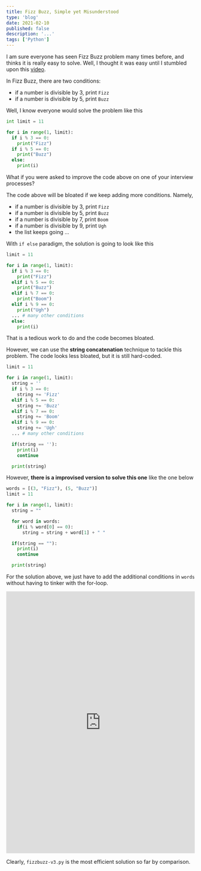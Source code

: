 ---
title: Fizz Buzz, Simple yet Misunderstood
type: 'blog'
date: 2021-02-10
published: false
description: '...'
tags: ['Python']
---

I am sure everyone has seen Fizz Buzz problem many times before, and thinks it is really easy to solve.
Well, I thought it was easy until I stumbled upon this [video](https://www.youtube.com/watch?v=QPZ0pIK_wsc).

In Fizz Buzz, there are two conditions:

- if a number is divisible by 3, print `Fizz`
- if a number is divisible by 5, print `Buzz`

Well, I know everyone would solve the problem like this

```python:title=fizzbuzz.py
int limit = 11

for i in range(1, limit):
  if i % 3 == 0:
    print("Fizz")
  if i % 5 == 0:
    print("Buzz")
  else:
    print(i)
```

What if you were asked to improve the code above on one of your interview processes?

The code above will be bloated if we keep adding more conditions. Namely,

- if a number is divisible by 3, print `Fizz`
- if a number is divisible by 5, print `Buzz`
- if a number is divisible by 7, print `Boom`
- if a number is divisible by 9, print `Ugh`
- the list keeps going ...

With `if else` paradigm, the solution is going to look like this

```python:title=ifelse-fizzbuzz.py
limit = 11

for i in range(1, limit):
  if i % 3 == 0:
    print("Fizz")
  elif i % 5 == 0:
    print("Buzz")
  elif i % 7 == 0:
    print("Boom")
  elif i % 9 == 0:
    print("Ugh")
  ... # many other conditions
  else:
    print(i)
```

That is a tedious work to do and the code becomes bloated.

However, we can use the **string concatenation** technique to tackle this problem.
The code looks less bloated, but it is still hard-coded.

```python:title=string-concatenation-fizzbuzz.py
limit = 11

for i in range(1, limit):
  string = ''
  if i % 3 == 0:
    string += 'Fizz'
  elif i % 5 == 0:
    string += 'Buzz'
  elif i % 7 == 0:
    string += 'Boom'
  elif i % 9 == 0:
    string += 'Ugh'
  ... # many other conditions

  if(string == ''):
    print(i)
    continue

  print(string)
```

However, **there is a improvised version to solve this one** like the one below

```python:title=fizzbuzz-v2.py
words = [(3, "Fizz"), (5, "Buzz")]
limit = 11

for i in range(1, limit):
  string = ""

  for word in words:
    if(i % word[0] == 0):
      string = string + word[1] + " "

  if(string == ""):
    print(i)
    continue

  print(string)
```

For the solution above, we just have to add the additional conditions in `words` without having to tinker with the for-loop.

<iframe
  frameborder="0"
  width="100%"
  height="700px"
  src="https://replit.com/@bijonsetyawan/Fizz-Buzz-1?lite=true"
></iframe>

Clearly, `fizzbuzz-v3.py` is the most efficient solution so far by comparison.
